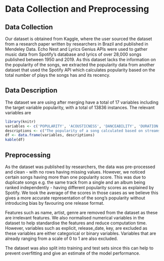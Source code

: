 # Data Collection and Preprocessing
## Data Collection

Our dataset is obtained from Kaggle, where the user sourced the dataset from a research paper written by researchers in Brazil and published in Mendeley Data. Echo Nest and Lyrics Genius APIs were used to gather music data from Spotify’s database and lyrics of over 28,000 songs published between 1950 and 2019. As this dataset lacks the information on the popularity of the songs, we extracted the popularity data from another dataset that used the Spotify API which calculates popularity based on the total number of plays the songs has and its recency.

## Data Description

The dataset we are using after merging have a total of 17 variables including the target variable popularity, with a total of 13836 instances. The relevant variables are

```r
library(knitr)
variables <- c('POPULARITY', 'ACOUSTICNESS', 'DANCEABILITY', 'DURATION (MS)', 'ENERGY', 'INSTRUMENTALNESS', 'KEY', 'LIVELINESS', 'LOUDNESS (dB)', 'MODE', 'SPEECHINESS', 'TEMPO', 'VALENCE (float)')
descriptions <- c("The popularity of a song calculated based on streams and its recency, ranging from a scale of 0 to 100.", "A confidence range should be from 0.0 to 1.0 on the scale of whether the track is acoustic or not.", "Suitability of a track, scaling from 0.0 to 1.0, possibly for dancing based on a combination of musical elements.", "Duration of the track must be very less i.e., in milliseconds.", "A perceptual measure of intensity and activity. ranging within 0.0 to 1.0.", "The measure of the vocal content in the track with a scale of 0 to 1.", "The estimated overall key of the track transformed to the format of a number. (E.g., C# D# transformed as 1, 2)", "Probability of the track being performed live in the presence of an audience.", "The overall loudness of a track must be in average decibels.", "Mode indicates the modality (major or minor) characteristic of a track depending on its key value.", "The more exclusively speeches-like the recording (e.g., talkshow, audiobook, poetry, etc.), the higher the attribute value. This ranges from 0.0 to 1.0.", "The overall estimated tempo of any track is always in beats per minute (BPM).", "Track positiveness is described from its valence measures (i.e., high or low) which ranges from 0 to 1.")
df <- data.frame(variables, descriptions)
kable(df)
```






## Preprocessing

As the dataset was published by researchers, the data was pre-processed and clean - with no rows having missing values. However, we noticed certain songs having more than one popularity score. This was due to duplicate songs e.g. the same track from a single and an album being ranked independently - having different popularity scores as explained by Spotify. We took the average of the scores in those cases as we believe this gives a more accurate representation of the song’s popularity without introducing bias by favouring one release format.

Features such as name, artist, genre are removed from the dataset as these are irrelevant features. We also normalised numerical variables in the dataset to help standardise the features and reduce computation time. However, variables such as explicit, release_date, key, are excluded as these variables are either categorical or binary variables. Variables that are already ranging from a scale of 0 to 1 are also excluded.

The dataset was also split into training and test sets since this can help to prevent overfitting and give an estimate of the model performance.
